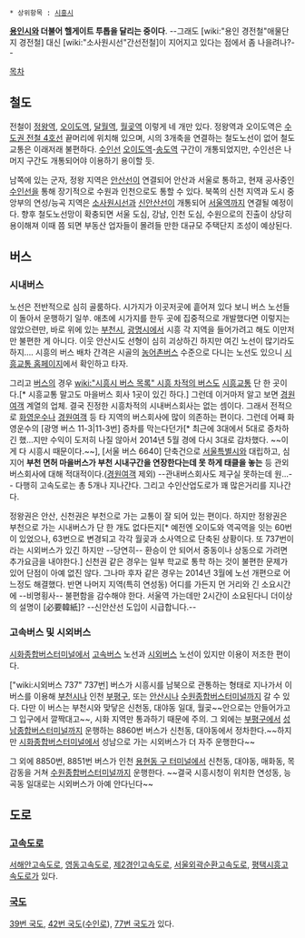  * 상위항목 : [[시흥시]]

'''[[용인시]]와 더불어 헬게이트 투톱을 달리는 중이다'''. --그래도 [wiki:"용인 경전철"애물단지 경전철] 대신 [wiki:"소사원시선"간선전철]이 지어지고 있다는 점에서 좀 나을려나?-- 

[[목차]]
== 철도 ==
전철이 [[정왕역]], [[오이도역]], [[달월역]], [[월곶역]] 이렇게 네 개만 있다. 정왕역과 오이도역은 [[수도권 전철 4호선]] 끝머리에 위치해 있으며, 시의 3개축을 연결하는 철도노선이 없어 철도교통은 이래저래 불편하다. [[수인선]] [[오이도역]]-[[송도역(수인선)|송도역]] 구간이 개통되었지만, 수인선은 나머지 구간도 개통되어야 이용하기 용이할 듯.

남쪽에 있는 군자, 정왕 지역은 [[안산선]]이 연결되어 안산과 서울로 통하고, 현재 공사중인 [[수인선]]을 통해 장기적으로 수원과 인천으로도 통할 수 있다. 북쪽의 신천 지역과 도시 중앙부의 연성/능곡 지역은 [[소사원시선]]과 [[신안산선]]이 개통되어 [[서울역]]까지 연결될 예정이다. 향후 철도노선망이 확충되면 서울 도심, 강남, 인천 도심, 수원으로의 진출이 상당히 용이해져 이때 쯤 되면 부동산 업자들이 몰려들 만한 대규모 주택단지 조성이 예상된다.

== 버스 ==
=== 시내버스 ===
노선은 전반적으로 심히 골룸하다. 시가지가 이곳저곳에 흩어져 있다 보니 버스 노선들이 돌아서 운행하기 일쑤. 애초에 시가지를 한두 곳에 집중적으로 개발했다면 이렇지는 않았으련만, 바로 위에 있는 [[부천시]], [[광명시]]에서 시흥 각 지역을 들어가려고 해도 이만저만 불편한 게 아니다. 이웃 안산시도 선형이 심히 괴상하긴 하지만 여긴 노선이 많기라도 하지…. 시흥의 버스 배차 간격은 시골의 [[농어촌버스]] 수준으로 다니는 노선도 있으니 [http://www.shbus.net 시흥교통 홈페이지]에서 확인하고 타자.

그리고 [[버스]]의 경우 [[wiki:"시흥시 버스 목록" 시흥 차적의 버스]]도 [[시흥교통]] 단 한 곳이다.[* 시흥교통 말고도 마을버스 회사 1곳이 있긴 하다.] 그런데 이거마저 알고 보면 [[경원여객]] 계열의 업체. 결국 진정한 시흥차적의 시내버스회사는 없는 셈이다. 그래서 전적으로 [[화영운수]]나 [[경원여객]] 등 타 지역의 버스회사에 많이 의존하는 편이다. 그런데 어째 화영운수의 [광명 버스 11-3|11-3번] 증차를 막는다던가[* 최근에 3대에서 5대로 증차하긴 했...지만 수익이 도저히 나질 않아서 2014년 5월 경에 다시 3대로 감차했다. ~~이게 다 시흥시 때문이다.~~], [서울 버스 6640] 단축건으로 [[서울특별시]]와 대립하고, 심지어 '''부천 면허 마을버스가 부천 시내구간을 연장한다는데 못 하게 태클을 놓는''' 등 관외버스회사에 대해 적대적이다.([[경원여객]] 제외) --관내버스회사도 제구실 못하는데 원...-- 다행히 고속도로는 총 5개나 지나간다. 그리고 수인산업도로가 꽤 많은거리를 지나간다.

정왕권은 안산, 신천권은 부천으로 가는 교통이 잘 되어 있는 편이다. 하지만 정왕권은 부천으로 가는 시내버스가 단 한 개도 없다든지[* 예전엔 오이도와 역곡역을 잇는 60번이 있었으나, 63번으로 변경되고 각각 월곶과 소사역으로 단축된 상황이다. 또 737번이라는 시외버스가 있긴 하지만 --당연히-- 환승이 안 되어서 중동이나 상동으로 가려면 추가요금을 내야한다.] 신천권 같은 경우는 일부 학교로 통학 하는 것이 불편한 문제가 있어 단점이 아예 없진 않다. 그나마 후자 같은 경우는 2014년 3월에 노선 개편으로 어느정도 해결했다. 반면 나머지 지역(특히 연성동) 어디를 가든지 먼 거리와 긴 소요시간에 --비명횡사-- 불편함을 감수해야 한다. 서울역 가는데만 2시간이 소요된다니 더이상의 설명이 [必要韓紙]? --신안산선 도입이 시급합니다.--
=== 고속버스 및 시외버스 ===
[[시화종합버스터미널]]에서 [[고속버스]] 노선과 [[시외버스]] 노선이 있지만 이용이 저조한 편이다.

["wiki:시외버스 737" 737번] 버스가 시흥시를 남북으로 관통하는 형태로 지나가서 이 버스를 이용해 [[부천시]]나 인천 [[부평구]], 또는 [[안산시]]나 [[수원종합버스터미널]]까지 갈 수 있다. 다만 이 버스는 부천시와 맞닿은 신천동, 대야동 일대, 월곶~~안으로는 안들어가고 그 입구에서 깔짝대고~~, 시화 지역만 통과하기 때문에 주의. 그 외에는 [[부평구]]에서 [[성남종합버스터미널]]까지 운행하는 8860번 버스가 신천동, 대야동에서 정차한다.~~하지만 [[시화종합버스터미널]]에서 성남으로 가는 시외버스가 더 자주 운행한다~~

그 외에 8850번, 8851번 버스가 인천 [[용현동 구 터미널]]에서 신천동, 대야동, 매화동, 목감동을 거쳐 [[수원종합버스터미널]]까지 운행한다. ~~결국 시흥시청이 위치한 연성동, 능곡동 일대로는 시외버스가 아예 안다닌다~~
== 도로 ==
=== [[고속도로]] ===
[[서해안고속도로]], [[영동고속도로]], [[제2경인고속도로]], [[서울외곽순환고속도로]], [[평택시흥고속도로]]가 있다.

=== [[국도]] ===
[[39번 국도]], [[42번 국도]]([[수인로]]), [[77번 국도]]가 있다.

